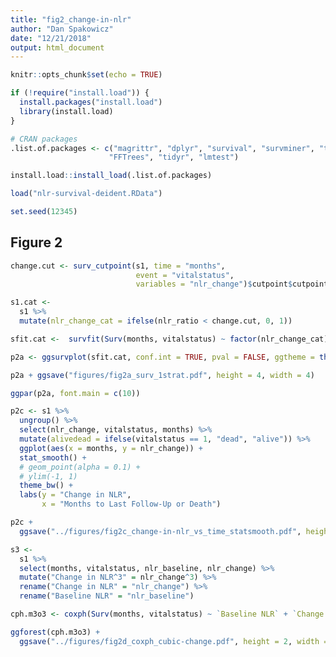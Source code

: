 ---
title: "fig2_change-in-nlr"
author: "Dan Spakowicz"
date: "12/21/2018"
output: html_document
---

```{r setup, include=FALSE}
knitr::opts_chunk$set(echo = TRUE)

if (!require("install.load")) {
  install.packages("install.load")
  library(install.load)
}

# CRAN packages
.list.of.packages <- c("magrittr", "dplyr", "survival", "survminer", "tableone",
                      "FFTrees", "tidyr", "lmtest")

install.load::install_load(.list.of.packages)
```


```{r load data}
load("nlr-survival-deident.RData")

set.seed(12345)
```

## Figure 2

```{r fig 2a}
change.cut <- surv_cutpoint(s1, time = "months", 
                            event = "vitalstatus", 
                            variables = "nlr_change")$cutpoint$cutpoint

s1.cat <- 
  s1 %>%
  mutate(nlr_change_cat = ifelse(nlr_ratio < change.cut, 0, 1))

sfit.cat <-  survfit(Surv(months, vitalstatus) ~ factor(nlr_change_cat), data = s1.cat)

p2a <- ggsurvplot(sfit.cat, conf.int = TRUE, pval = FALSE, ggtheme = theme_bw(), legend = "none")

p2a + ggsave("figures/fig2a_surv_1strat.pdf", height = 4, width = 4)

ggpar(p2a, font.main = c(10))
```


```{r fig 2b}
p2c <- s1 %>%
  ungroup() %>%
  select(nlr_change, vitalstatus, months) %>%
  mutate(alivedead = ifelse(vitalstatus == 1, "dead", "alive")) %>%
  ggplot(aes(x = months, y = nlr_change)) +
  stat_smooth() + 
  # geom_point(alpha = 0.1) +
  # ylim(-1, 1)
  theme_bw() +
  labs(y = "Change in NLR", 
       x = "Months to Last Follow-Up or Death")

p2c +
  ggsave("../figures/fig2c_change-in-nlr_vs_time_statsmooth.pdf", height = 4, width = 4)
```

```{r fig 2c}
s3 <- 
  s1 %>%
  select(months, vitalstatus, nlr_baseline, nlr_change) %>%
  mutate("Change in NLR^3" = nlr_change^3) %>%
  rename("Change in NLR" = "nlr_change") %>%
  rename("Baseline NLR" = "nlr_baseline")

cph.m3o3 <- coxph(Surv(months, vitalstatus) ~ `Baseline NLR` + `Change in NLR` + `Change in NLR^3`, data = s3)

ggforest(cph.m3o3) +
  ggsave("../figures/fig2d_coxph_cubic-change.pdf", height = 2, width = 8)
```

